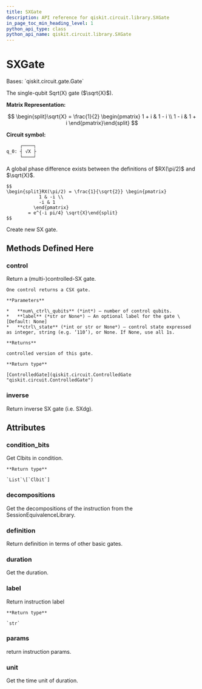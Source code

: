 ```yaml
---
title: SXGate
description: API reference for qiskit.circuit.library.SXGate
in_page_toc_min_heading_level: 1
python_api_type: class
python_api_name: qiskit.circuit.library.SXGate
---
```


# SXGate

<Class id="qiskit.circuit.library.SXGate" github="https://github.com/qiskit/qiskit/tree/stable/0.19/qiskit/circuit/library/standard_gates/sx.py" signature="SXGate(label=None)">
  Bases: `qiskit.circuit.gate.Gate`

  The single-qubit Sqrt(X) gate ($\sqrt{X}$).

  **Matrix Representation:**

  $$
  \begin{split}\sqrt{X} = \frac{1}{2} \begin{pmatrix}
          1 + i & 1 - i \\
          1 - i & 1 + i
      \end{pmatrix}\end{split}
  $$

  **Circuit symbol:**

  ```python
       ┌────┐
  q_0: ┤ √X ├
       └────┘
  ```

  <Admonition title="Note" type="note">
    A global phase difference exists between the definitions of $RX(\pi/2)$ and $\sqrt{X}$.

    $$
    \begin{split}RX(\pi/2) = \frac{1}{\sqrt{2}} \begin{pmatrix}
                1 & -i \\
                -i & 1
              \end{pmatrix}
            = e^{-i pi/4} \sqrt{X}\end{split}
    $$
  </Admonition>

  Create new SX gate.

  ## Methods Defined Here

  ### control

  <Function id="qiskit.circuit.library.SXGate.control" signature="SXGate.control(num_ctrl_qubits=1, label=None, ctrl_state=None)">
    Return a (multi-)controlled-SX gate.

    One control returns a CSX gate.

    **Parameters**

    *   **num\_ctrl\_qubits** (*int*) – number of control qubits.
    *   **label** (*str or None*) – An optional label for the gate \[Default: None]
    *   **ctrl\_state** (*int or str or None*) – control state expressed as integer, string (e.g. ‘110’), or None. If None, use all 1s.

    **Returns**

    controlled version of this gate.

    **Return type**

    [ControlledGate](qiskit.circuit.ControlledGate "qiskit.circuit.ControlledGate")
  </Function>

  ### inverse

  <Function id="qiskit.circuit.library.SXGate.inverse" signature="SXGate.inverse()">
    Return inverse SX gate (i.e. SXdg).
  </Function>

  ## Attributes

  ### condition\_bits

  <Attribute id="qiskit.circuit.library.SXGate.condition_bits" name="condition_bits">
    Get Clbits in condition.

    **Return type**

    `List`\[`Clbit`]
  </Attribute>

  ### decompositions

  <Attribute id="qiskit.circuit.library.SXGate.decompositions" name="decompositions">
    Get the decompositions of the instruction from the SessionEquivalenceLibrary.
  </Attribute>

  ### definition

  <Attribute id="qiskit.circuit.library.SXGate.definition" name="definition">
    Return definition in terms of other basic gates.
  </Attribute>

  ### duration

  <Attribute id="qiskit.circuit.library.SXGate.duration" name="duration">
    Get the duration.
  </Attribute>

  ### label

  <Attribute id="qiskit.circuit.library.SXGate.label" name="label">
    Return instruction label

    **Return type**

    `str`
  </Attribute>

  ### params

  <Attribute id="qiskit.circuit.library.SXGate.params" name="params">
    return instruction params.
  </Attribute>

  ### unit

  <Attribute id="qiskit.circuit.library.SXGate.unit" name="unit">
    Get the time unit of duration.
  </Attribute>
</Class>

